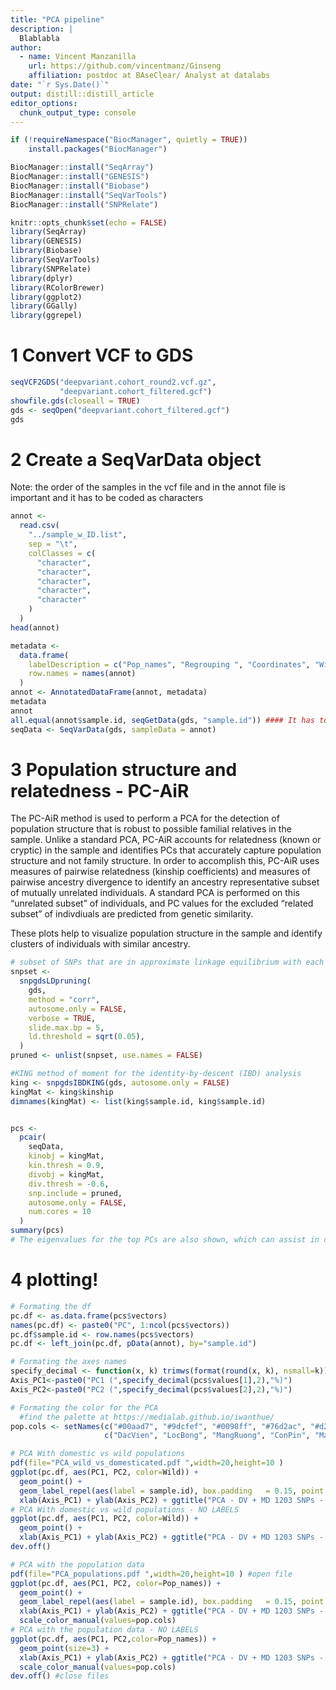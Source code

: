 ```yaml
---
title: "PCA pipeline"
description: |
  Blablabla
author:
  - name: Vincent Manzanilla 
    url: https://github.com/vincentmanz/Ginseng
    affiliation: postdoc at BAseClear/ Analyst at datalabs
date: "`r Sys.Date()`"
output: distill::distill_article
editor_options: 
  chunk_output_type: console
---
```



```r
if (!requireNamespace("BiocManager", quietly = TRUE))
    install.packages("BiocManager")

BiocManager::install("SeqArray")
BiocManager::install("GENESIS")
BiocManager::install("Biobase")
BiocManager::install("SeqVarTools")
BiocManager::install("SNPRelate")
```



```r
knitr::opts_chunk$set(echo = FALSE)
library(SeqArray)
library(GENESIS)
library(Biobase)
library(SeqVarTools)
library(SNPRelate)
library(dplyr)
library(RColorBrewer)
library(ggplot2)
library(GGally)
library(ggrepel)
```


# 1 Convert VCF to GDS

```r
seqVCF2GDS("deepvariant.cohort_round2.vcf.gz",
           "deepvariant.cohort_filtered.gcf")
showfile.gds(closeall = TRUE)
gds <- seqOpen("deepvariant.cohort_filtered.gcf")
gds
```

# 2 Create a SeqVarData object

Note: the order of the samples in the vcf file and in the annot file is important and it has to be coded as characters

```r
annot <-
  read.csv(
    "../sample_w_ID.list",
    sep = "\t",
    colClasses = c(
      "character",
      "character",
      "character",
      "character",
      "character"
    )
  )
head(annot)

metadata <-
  data.frame(
    labelDescription = c("Pop_names", "Regrouping ", "Coordinates", "Wild", "sample.id"),
    row.names = names(annot)
  )
annot <- AnnotatedDataFrame(annot, metadata)
metadata
annot
all.equal(annot$sample.id, seqGetData(gds, "sample.id")) #### It has to be TRUE!
seqData <- SeqVarData(gds, sampleData = annot)
```

# 3 Population structure and relatedness - PC-AiR

 The PC-AiR method is used to perform a PCA for the detection of population structure that is robust to possible familial relatives in the sample. Unlike a standard PCA, PC-AiR accounts for relatedness (known or cryptic) in the sample and identifies PCs that accurately capture population structure and not family structure. In order to accomplish this, PC-AiR uses measures of pairwise relatedness (kinship coefficients) and measures of pairwise ancestry divergence to identify an ancestry representative subset of mutually unrelated individuals. A standard PCA is performed on this “unrelated subset” of individuals, and PC values for the excluded “related subset” of indivdiuals are predicted from genetic similarity.

These plots help to visualize population structure in the sample and identify clusters of individuals with similar ancestry.

```r
# subset of SNPs that are in approximate linkage equilibrium with each other
snpset <-
  snpgdsLDpruning(
    gds,
    method = "corr",
    autosome.only = FALSE,
    verbose = TRUE,
    slide.max.bp = 5,
    ld.threshold = sqrt(0.05),
  )
pruned <- unlist(snpset, use.names = FALSE)

#KING method of moment for the identity-by-descent (IBD) analysis
king <- snpgdsIBDKING(gds, autosome.only = FALSE)
kingMat <- king$kinship
dimnames(kingMat) <- list(king$sample.id, king$sample.id)


pcs <-
  pcair(
    seqData,
    kinobj = kingMat,
    kin.thresh = 0.9,
    divobj = kingMat,
    div.thresh = -0.6,
    snp.include = pruned,
    autosome.only = FALSE,
    num.cores = 10
  )
summary(pcs)
# The eigenvalues for the top PCs are also shown, which can assist in determining the number of PCs that reflect structure

```

# 4 plotting!


```r

# Formating the df
pc.df <- as.data.frame(pcs$vectors)
names(pc.df) <- paste0("PC", 1:ncol(pcs$vectors))
pc.df$sample.id <- row.names(pcs$vectors)
pc.df <- left_join(pc.df, pData(annot), by="sample.id")

# Formating the axes names
specify_decimal <- function(x, k) trimws(format(round(x, k), nsmall=k))
Axis_PC1<-paste0("PC1 (",specify_decimal(pcs$values[1],2),"%)")
Axis_PC2<-paste0("PC2 (",specify_decimal(pcs$values[2],2),"%)")

# Formating the color for the PCA
  #find the palette at https://medialab.github.io/iwanthue/
pop.cols <- setNames(c("#00aad7", "#9dcfef", "#0098ff", "#76d2ac", "#d24d70", "#b7000c", "#d4ab9c", "#925036", "#ff7800", "#cdd94c", "#75833a", "#3b4245", "#5a8272", "#64419d", "#ff62ff", "#cd52be", "#90ff39", "#74d255"),
                     c("DacVien", "LocBong", "MangRuong", "ConPin", "MangLung", "TakLan", "TakNgo", "TakRang", "TakTui", "TraLinh_H3", "TraLinh_drug_materials_farm", "Xop", "ChungTam", "ChOm", "PhuocLoc", "MuongHoong", "TraCang_H3", "TraNam"))
```

```r

# PCA With domestic vs wild populations
pdf(file="PCA_wild_vs_domesticated.pdf ",width=20,height=10 )
ggplot(pc.df, aes(PC1, PC2, color=Wild)) + 
  geom_point() + 
  geom_label_repel(aes(label = sample.id), box.padding   = 0.15, point.padding = 0.2, segment.color = 'grey50') + 
  xlab(Axis_PC1) + ylab(Axis_PC2) + ggtitle("PCA - DV + MD 1203 SNPs - Wild vs Cultivated populations")
# PCA With domestic vs wild populations - NO LABELS
ggplot(pc.df, aes(PC1, PC2, color=Wild)) + 
  geom_point() + 
  xlab(Axis_PC1) + ylab(Axis_PC2) + ggtitle("PCA - DV + MD 1203 SNPs - Wild vs Cultivated populations")
dev.off()

# PCA with the population data
pdf(file="PCA_populations.pdf ",width=20,height=10 ) #open file
ggplot(pc.df, aes(PC1, PC2, color=Pop_names)) + 
  geom_point() + 
  geom_label_repel(aes(label = sample.id), box.padding   = 0.15, point.padding = 0.2, segment.color = 'grey50') + 
  xlab(Axis_PC1) + ylab(Axis_PC2) + ggtitle("PCA - DV + MD 1203 SNPs - Population") +
  scale_color_manual(values=pop.cols)
# PCA with the population data - NO LABELS
ggplot(pc.df, aes(PC1, PC2,color=Pop_names)) + 
  geom_point(size=3) + 
  xlab(Axis_PC1) + ylab(Axis_PC2) + ggtitle("PCA - DV + MD 1203 SNPs - Population") +
  scale_color_manual(values=pop.cols)
dev.off() #close files

```


